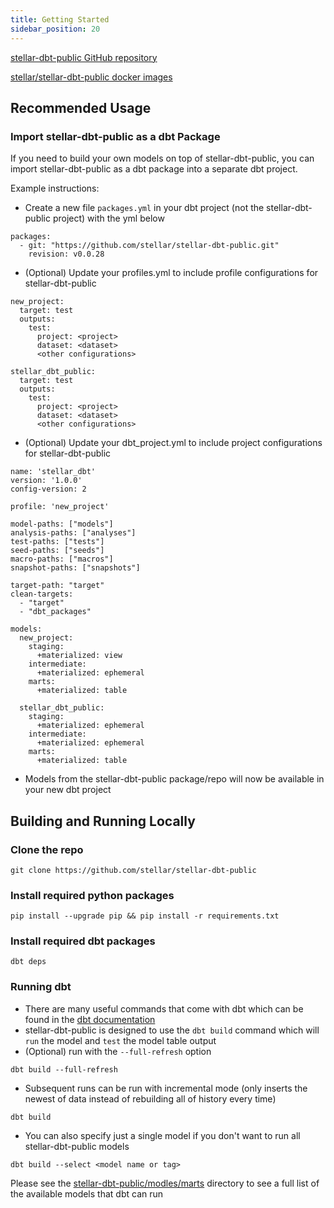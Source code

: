 ```yaml
---
title: Getting Started
sidebar_position: 20
---
```


[stellar-dbt-public GitHub repository](https://github.com/stellar/stellar-dbt-public/tree/master)

[stellar/stellar-dbt-public docker images](https://hub.docker.com/r/stellar/stellar-dbt-public)

## Recommended Usage

### Import stellar-dbt-public as a dbt Package

If you need to build your own models on top of stellar-dbt-public, you can import stellar-dbt-public as a dbt package into a separate dbt project.

Example instructions:

- Create a new file `packages.yml` in your dbt project (not the stellar-dbt-public project) with the yml below

```
packages:
  - git: "https://github.com/stellar/stellar-dbt-public.git"
    revision: v0.0.28
```

- (Optional) Update your profiles.yml to include profile configurations for stellar-dbt-public

```
new_project:
  target: test
  outputs:
    test:
      project: <project>
      dataset: <dataset>
      <other configurations>

stellar_dbt_public:
  target: test
  outputs:
    test:
      project: <project>
      dataset: <dataset>
      <other configurations>
```

- (Optional) Update your dbt_project.yml to include project configurations for stellar-dbt-public

```
name: 'stellar_dbt'
version: '1.0.0'
config-version: 2

profile: 'new_project'

model-paths: ["models"]
analysis-paths: ["analyses"]
test-paths: ["tests"]
seed-paths: ["seeds"]
macro-paths: ["macros"]
snapshot-paths: ["snapshots"]

target-path: "target"
clean-targets:
  - "target"
  - "dbt_packages"

models:
  new_project:
    staging:
      +materialized: view
    intermediate:
      +materialized: ephemeral
    marts:
      +materialized: table

  stellar_dbt_public:
    staging:
      +materialized: ephemeral
    intermediate:
      +materialized: ephemeral
    marts:
      +materialized: table
```

- Models from the stellar-dbt-public package/repo will now be available in your new dbt project

## Building and Running Locally

### Clone the repo

```
git clone https://github.com/stellar/stellar-dbt-public
```

### Install required python packages

```
pip install --upgrade pip && pip install -r requirements.txt

```

### Install required dbt packages

```
dbt deps
```

### Running dbt

- There are many useful commands that come with dbt which can be found in the [dbt documentation](https://docs.getdbt.com/reference/dbt-commands#available-commands)
- stellar-dbt-public is designed to use the `dbt build` command which will `run` the model and `test` the model table output
- (Optional) run with the `--full-refresh` option

```
dbt build --full-refresh
```

- Subsequent runs can be run with incremental mode (only inserts the newest of data instead of rebuilding all of history every time)

```
dbt build
```

- You can also specify just a single model if you don't want to run all stellar-dbt-public models

```
dbt build --select <model name or tag>
```

Please see the [stellar-dbt-public/modles/marts](https://github.com/stellar/stellar-dbt-public/tree/master/models/marts) directory to see a full list of the available models that dbt can run
